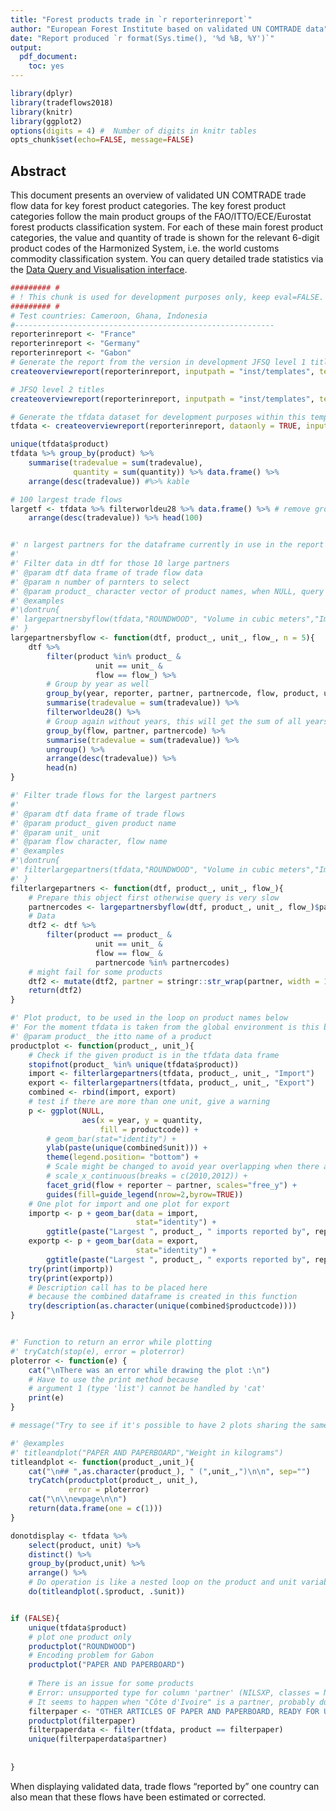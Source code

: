 ---
title: "Forest products trade in `r reporterinreport`"
author: "European Forest Institute based on validated UN COMTRADE data"
date: "Report produced `r format(Sys.time(), '%d %B, %Y')`"
output: 
  pdf_document:
    toc: yes
---

\newpage


```{r library, echo=FALSE, warning=FALSE, message=FALSE}
library(dplyr)
library(tradeflows2018)
library(knitr)
library(ggplot2)
options(digits = 4) #  Number of digits in knitr tables
opts_chunk$set(echo=FALSE, message=FALSE)
```

## Abstract
This document presents an overview of validated UN COMTRADE trade flow data for 
key forest product categories. The key forest product categories follow the main 
product groups of the FAO/ITTO/ECE/Eurostat forest products classification system. 
For each of these main forest product categories, the value and quantity of trade 
is shown for the relevant 6-digit product codes of the Harmonized System, i.e. the 
world customs commodity classification system. You can query detailed trade 
statistics via the [Data Query and Visualisation interface](http://www.efi.int/portal/virtual_library/databases/forest_products_trade_flow_database/).

```{r development, eval=FALSE, echo=FALSE, message=FALSE, warning=FALSE, error=FALSE}
######### #
# ! This chunk is used for development purposes only, keep eval=FALSE.
######### #
# Test countries: Cameroon, Ghana, Indonesia
#----------------------------------------------------------
reporterinreport <- "France"
reporterinreport <- "Germany"
reporterinreport <- "Gabon"
# Generate the report from the version in development JFSQ level 1 titles (default)
createoverviewreport(reporterinreport, inputpath = "inst/templates", template = "overviewquantity.Rmd", beginyear = 2010, endyear = 2014)

# JFSQ level 2 titles
createoverviewreport(reporterinreport, inputpath = "inst/templates", template = "overviewquantity.Rmd", beginyear = 2010, endyear = 2014, jfsqlevel = 2)

# Generate the tfdata dataset for development purposes within this template
tfdata <- createoverviewreport(reporterinreport, dataonly = TRUE, inputpath = "inst/templates") 

unique(tfdata$product)
tfdata %>% group_by(product) %>%
    summarise(tradevalue = sum(tradevalue),
              quantity = sum(quantity)) %>% data.frame() %>%
    arrange(desc(tradevalue)) #%>% kable


```




```{r largepartners}
# 100 largest trade flows
largetf <- tfdata %>% filterworldeu28 %>% data.frame() %>% # remove grouping
    arrange(desc(tradevalue)) %>% head(100)


#' n largest partners for the dataframe currently in use in the report
#' 
#' Filter data in dtf for those 10 large partners
#' @param dtf data frame of trade flow data
#' @param n number of parnters to select
#' @param product_ character vector of product names, when NULL, query all products
#' @examples
#'\dontrun{
#' largepartnersbyflow(tfdata,"ROUNDWOOD", "Volume in cubic meters","Import")
#' }
largepartnersbyflow <- function(dtf, product_, unit_, flow_, n = 5){
    dtf %>%
        filter(product %in% product_ & 
                   unit == unit_ & 
                   flow == flow_) %>%
        # Group by year as well
        group_by(year, reporter, partner, partnercode, flow, product, unit) %>%
        summarise(tradevalue = sum(tradevalue)) %>%
        filterworldeu28() %>% 
        # Group again without years, this will get the sum of all years
        group_by(flow, partner, partnercode) %>% 
        summarise(tradevalue = sum(tradevalue)) %>%
        ungroup() %>%
        arrange(desc(tradevalue)) %>% 
        head(n) 
}

#' Filter trade flows for the largest partners
#'
#' @param dtf data frame of trade flows
#' @param product_ given product name
#' @param unit_ unit
#' @param flow character, flow name
#' @examples
#'\dontrun{
#' filterlargepartners(tfdata,"ROUNDWOOD", "Volume in cubic meters","Import")
#' }
filterlargepartners <- function(dtf, product_, unit_, flow_){
    # Prepare this object first otherwise query is very slow
    partnercodes <- largepartnersbyflow(dtf, product_, unit_, flow_)$partnercode
    # Data
    dtf2 <- dtf %>% 
        filter(product == product_ & 
                   unit == unit_ & 
                   flow == flow_ & 
                   partnercode %in% partnercodes)
    # might fail for some products
    dtf2 <- mutate(dtf2, partner = stringr::str_wrap(partner, width = 14))
    return(dtf2)
}

```


 
```{r productplot}
#' Plot product, to be used in the loop on product names below
#' For the moment tfdata is taken from the global environment is this bad?
#' @param product_ the itto name of a product
productplot <- function(product_, unit_){
    # Check if the given product is in the tfdata data frame
    stopifnot(product_ %in% unique(tfdata$product))
    import <- filterlargepartners(tfdata, product_, unit_, "Import")
    export <- filterlargepartners(tfdata, product_, unit_, "Export")
    combined <- rbind(import, export)
    # test if there are more than one unit, give a warning
    p <- ggplot(NULL,
                aes(x = year, y = quantity,
                    fill = productcode)) +
        # geom_bar(stat="identity") +
        ylab(paste(unique(combined$unit))) +
        theme(legend.position= "bottom") +
        # Scale might be changed to avoid year overlapping when there are many years
        # scale_x_continuous(breaks = c(2010,2012)) +
        facet_grid(flow + reporter ~ partner, scales="free_y") + 
        guides(fill=guide_legend(nrow=2,byrow=TRUE))
    # One plot for import and one plot for export
    importp <- p + geom_bar(data = import, 
                            stat="identity") + 
        ggtitle(paste("Largest ", product_, " imports reported by", reporterinreport)) 
    exportp <- p + geom_bar(data = export, 
                            stat="identity") + 
        ggtitle(paste("Largest ", product_, " exports reported by", reporterinreport)) 
    try(print(importp))
    try(print(exportp))
    # Description call has to be placed here 
    # because the combined dataframe is created in this function
    try(description(as.character(unique(combined$productcode))))
}


#' Function to return an error while plotting
#' tryCatch(stop(e), error = ploterror)
ploterror <- function(e) {
    cat("\nThere was an error while drawing the plot :\n")
    # Have to use the print method because 
    # argument 1 (type 'list') cannot be handled by 'cat' 
    print(e)
}
```


```{r looponittoproducts, results='asis', fig.height=5, fig.width=12}
# message("Try to see if it's possible to have 2 plots sharing the same legend, check tile plot from earlier versions")

#' @examples
#' titleandplot("PAPER AND PAPERBOARD","Weight in kilograms")
titleandplot <- function(product_,unit_){
    cat("\n## ",as.character(product_), " (",unit_,")\n\n", sep="")
    tryCatch(productplot(product_, unit_),
             error = ploterror)
    cat("\n\\newpage\n\n")
    return(data.frame(one = c(1)))
}

donotdisplay <- tfdata %>% 
    select(product, unit) %>% 
    distinct() %>%
    group_by(product,unit) %>%
    arrange() %>%
    # Do operation is like a nested loop on the product and unit variables
    do(titleandplot(.$product, .$unit))


if (FALSE){
    unique(tfdata$product)
    # plot one product only
    productplot("ROUNDWOOD")
    # Encoding problem for Gabon
    productplot("PAPER AND PAPERBOARD")
    
    # There is an issue for some products 
    # Error: unsupported type for column 'partner' (NILSXP, classes = NULL) 
    # It seems to happen when "Côte d'Ivoire" is a partner, probably due to differences in encoding
    filterpaper <- "OTHER ARTICLES OF PAPER AND PAPERBOARD, READY FOR USE of which: FILTER PAPER AND PAPERBOARD , READY FOR USE"
    productplot(filterpaper)
    filterpaperdata <- filter(tfdata, product == filterpaper)
    unique(filterpaperdata$partner)
   
    
}
```

When displaying validated data, trade flows "reported by" one country can also mean that these flows have been estimated or corrected.



